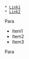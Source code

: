 {{block.mediawiki|Title|
 Description
 }}
 * [[Link1]]
 * [[Link2]]

Para

{{template-7.mediawiki|test}}

* Item1
* Item2
* Item3


Para

</div>
